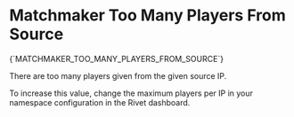 # Matchmaker Too Many Players From Source

<Summary>{`MATCHMAKER_TOO_MANY_PLAYERS_FROM_SOURCE`}</Summary>

There are too many players given from the given source IP.

To increase this value, change the maximum players per IP in your namespace configuration in the Rivet dashboard.
